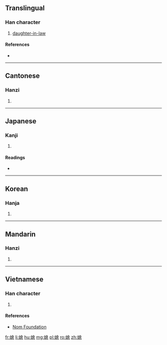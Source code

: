 ==Translingual==

===Han character===
{{Han char|rn=38|rad=女|as=10|sn=13|four=4643<sub>0</sub>|canj=女竹山心 (VHUP)|ids=⿰[[女]][[息]]}}

# [[daughter-in-law]]

====References====
* {{Han ref|kx=0268.050|dkj=06573|dj=0535.280|hdz=21072.030|uh=5AB3|ud=23219|bh=B740|bd=46912}}

----

==Cantonese==

===Hanzi===
{{yue-hanzi|jyut=|y=sik1}}

# {{defn|lang=yue|sort=女10}}

----

==Japanese==

===Kanji===
{{ja-kanji|grade=|rs=女10}}

# {{defn|lang=ja|sort=女10}}

====Readings====
* {{ja-readings|on=[[せき]] (seki), [[しゃく]] (shaku)|kun=[[よめ]] (yome)}}

----

==Korean==

===Hanja===
{{ko-hanja|hangeul=식|rv=sik|mr=sik}}

# {{defn|lang=ko|sort=女10}}

----

==Mandarin==

===Hanzi===
{{cmn-hanzi|pin=[[xí]] ([[xi2]])|wg=hsi<sup>2</sup>}}

# {{defn|lang=cmn|sort=女10}}

----

==Vietnamese==

===Han character===
{{vi-readings|rs=女10| hanviet = tức}}

# {{defn|lang=vi|sort=女10}}

====References====
*[http://nomfoundation.org/common/nom_details.php?codepoint=5ab3 Nom Foundation]

[[fr:媳]]
[[li:媳]]
[[hu:媳]]
[[mg:媳]]
[[pl:媳]]
[[ro:媳]]
[[zh:媳]]